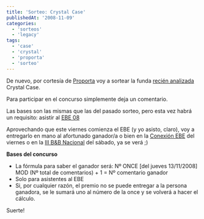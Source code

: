 ```yaml
---
title: 'Sorteo: Crystal Case'
publishedAt: '2008-11-09'
categories:
  - 'sorteos'
  - 'legacy'
tags:
  - 'case'
  - 'crystal'
  - 'proporta'
  - 'sorteo'
---
```


De nuevo, por cortesía de [Proporta](http://www.proporta.com/) voy a sortear la funda [recién analizada](http://rick.jinlabs.com/2008/11/09/proporta-crystal-case-apple-iphone-3g/) Crystal Case.

Para participar en el concurso simplemente deja un comentario.

Las bases son las mismas que las del pasado sorteo, pero esta vez habrá un requisito: asistir al [EBE 08](http://www.eventoblog.com/)

Aprovechando que este viernes comienza el EBE (y yo asisto, claro), voy a entregarlo en mano al afortunado ganador/a o bien en la [Conexión EBE](http://www.eventoblog.com/2008/11/conexion-ebe08-interesantes-premios/) del viernes o en la [III B\&B Nacional](http://www.eventoblog.com/2008/10/beers-and-blogs-de-ebe-08-en-isla-magica/) del sábado, ya se verá ;)

**Bases del concurso**

- La fórmula para saber el ganador será: Nº ONCE \[del jueves 13/11/2008] MOD (Nº total de comentarios) + 1 = Nº comentario ganador
- Solo para asistentes al EBE
- Si, por cualquier razón, el premio no se puede entregar a la persona ganadora, se le sumará uno al número de la once y se volverá a hacer el cálculo.

Suerte!
